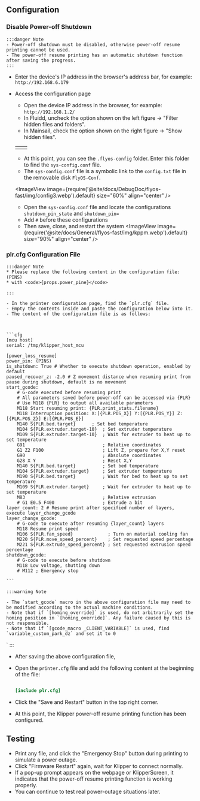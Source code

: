 ## Configuration

### Disable Power-off Shutdown
    :::danger Note
    - Power-off shutdown must be disabled, otherwise power-off resume printing cannot be used.
    - The power-off resume printing has an automatic shutdown function after saving the progress.
    :::

- Enter the device's IP address in the browser's address bar, for example: `http://192.168.6.179`
- Access the configuration page
    - Open the device IP address in the browser, for example: `http://192.168.1.2/`
    - In Fluidd, uncheck the option shown on the left figure -> "Filter hidden files and folders".
    - In Mainsail, check the option shown on the right figure -> "Show hidden files".
    
    <table>
      <tr>
        <td>
          <ImageView image={require('@site/docs/DebugDoc/flyos-fast/img/config1.webp').default} size="100%" align="center" />
        </td>
        <td>
          <ImageView image={require('@site/docs/DebugDoc/flyos-fast/img/config2.webp').default} size="85%" align="center" />
        </td>
      </tr>
    </table>

    - At this point, you can see the `.flyos-config` folder. Enter this folder to find the `sys-config.conf` file.
    - The `sys-config.conf` file is a symbolic link to the `config.txt` file in the removable disk `FlyOS-Conf`.

    <ImageView image={require('@site/docs/DebugDoc/flyos-fast/img/config3.webp').default} size="60%" align="center" />

    - Open the `sys-config.conf` file and locate the configurations `shutdown_pin_state` and `shutdown_pin=`
    - Add `#` before these configurations
    - Then save, close, and restart the system
    <ImageView image={require('@site/docs/General/flyos-fast/img/kppm.webp').default} size="90%" align="center" />

### plr.cfg Configuration File
    :::danger Note
    * Please replace the following content in the configuration file: (PINS)  
    * with <code>{props.power_pine}</code>

    :::

    - In the printer configuration page, find the `plr.cfg` file.
    - Empty the contents inside and paste the configuration below into it.
    - The content of the configuration file is as follows:



    ```cfg
    [mcu host]   
    serial: /tmp/klipper_host_mcu
    
    [power_loss_resume]
    power_pin: (PINS)
    is_shutdown: True # Whether to execute shutdown operation, enabled by default
    paused_recover_z: -2.0 # Z movement distance when resuming print from pause during shutdown, default is no movement
    start_gcode:
        # G-code executed before resuming print
        # All parameters saved before power-off can be accessed via {PLR}
        # Use M118 {PLR} to output all available parameters
        M118 Start resuming print: {PLR.print_stats.filename}
        M118 Interruption position: X:[{PLR.POS_X}] Y:[{PLR.POS_Y}] Z:[{PLR.POS_Z}] E:[{PLR.POS_E}]
        M140 S{PLR.bed.target}      ; Set bed temperature
        M104 S{PLR.extruder.target-10}  ; Set extruder temperature
        M109 S{PLR.extruder.target-10}  ; Wait for extruder to heat up to set temperature
        G91                             ; Relative coordinates
        G1 Z2 F100                      ; Lift Z, prepare for X,Y reset
        G90                             ; Absolute coordinates
        G28 X Y                         ; Reset X,Y
        M140 S{PLR.bed.target}          ; Set bed temperature
        M104 S{PLR.extruder.target}     ; Set extruder temperature
        M190 S{PLR.bed.target}          ; Wait for bed to heat up to set temperature
        M109 S{PLR.extruder.target}     ; Wait for extruder to heat up to set temperature
        M83                             ; Relative extrusion
        # G1 E0.5 F400                  ; Extrude a bit
    layer_count: 2 # Resume print after specified number of layers, execute layer_change_gcode
    layer_change_gcode:                
        # G-code to execute after resuming {layer_count} layers
        M118 Resume print speed
        M106 S{PLR.fan_speed}             ; Turn on material cooling fan
        M220 S{PLR.move_speed_percent}    ; Set requested speed percentage
        M221 S{PLR.extrude_speed_percent} ; Set requested extrusion speed percentage
    shutdown_gcode:
        # G-code to execute before shutdown
        M118 Low voltage, shutting down
        # M112 ; Emergency stop

    ```

    :::warning Note

    - The `start_gcode` macro in the above configuration file may need to be modified according to the actual machine conditions.
    - Note that if `[homing_override]` is used, do not arbitrarily set the homing position in `[homing_override]`. Any failure caused by this is not responsible.
    - Note that if `[gcode_macro _CLIENT_VARIABLE]` is used, find `variable_custom_park_dz` and set it to 0
`
    :::

- After saving the above configuration file,
- Open the `printer.cfg` file and add the following content at the beginning of the file:

    ```cfg

    [include plr.cfg]

    ```

- Click the "Save and Restart" button in the top right corner.
- At this point, the Klipper power-off resume printing function has been configured.

## Testing

- Print any file, and click the "Emergency Stop" button during printing to simulate a power outage.
- Click "Firmware Restart" again, wait for Klipper to connect normally.
- If a pop-up prompt appears on the webpage or KlipperScreen, it indicates that the power-off resume printing function is working properly.
- You can continue to test real power-outage situations later.
